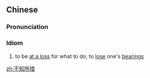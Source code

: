 ==Chinese==
{{zh-forms|type=211}}

===Pronunciation===
{{zh-pron
|m=不zhīsuǒcuò
|c=bat1 zi1 so2 cou3
|cat=id
}}

===Idiom===
{{zh-idiom}}

# to be [[at a loss]] for what to do; to [[lose]] one's [[bearing]]s

[[zh:不知所措]]
